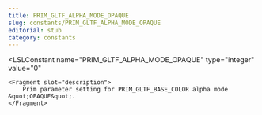 ```yaml
---
title: PRIM_GLTF_ALPHA_MODE_OPAQUE
slug: constants/PRIM_GLTF_ALPHA_MODE_OPAQUE
editorial: stub
category: constants
---
```


<LSLConstant
	name="PRIM_GLTF_ALPHA_MODE_OPAQUE"
	type="integer"
	value="0"
>
	<Fragment slot="description">
		Prim parameter setting for PRIM_GLTF_BASE_COLOR alpha mode &quot;OPAQUE&quot;.
	</Fragment>
</LSLConstant>
